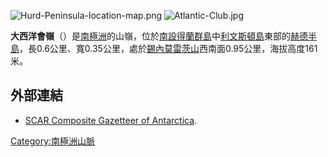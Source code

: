 {{no footnotes|time=2013-10-29T04:05:35+00:00}}
[[Image:Hurd-Peninsula-location-map.png|thumb]]
[[Image:Atlantic-Club.jpg|thumb]]
{{coord|62|38|56|S|60|21|54|W|display=title}}

'''大西洋會嶺'''（{{lang-en|Atlantic Club Ridge}}）是[[南極洲|南極洲]]的山嶺，位於[[南設得蘭群島|南設得蘭群島]]中[[利文斯頓島|利文斯頓島]]東部的[[赫德半島|赫德半島]]，長0.6公里、寬0.35公里，處於[[錫內莫雷茨山|錫內莫雷茨山]]西南面0.95公里，海拔高度161米。

==外部連結==
* [http://data.aad.gov.au/aadc/gaz/scar/ SCAR Composite Gazetteer of Antarctica]{{WebCite|url=https://www.webcitation.org/5ug2CfC7m?url=http://data.aad.gov.au/aadc/gaz/scar/ |date=20101202140255 |dateformat=iso }}.

{{Antarctica-geo-stub}}
[[Category:南極洲山脈|Category:南極洲山脈]]